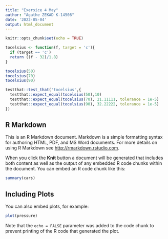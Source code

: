 ```yaml
---
title: "Exersice 4 May"
author: "Agathe ZEKAD K-14508"
date: '2022-05-04'
output: html_document
---
```


```r
knitr::opts_chunk$set(echo = TRUE)
```


```r
tocelsius <- function(f, target = 'c'){
  if (target == 'c') 
  return ((f - 32)/1.8)
}

tocelsius(50) 
tocelsius(70)
tocelsius(90)

testthat::test_that('tocelsius',{
  testthat::expect_equal(tocelsius(50),10)
  testthat::expect_equal(tocelsius(70), 21.11111, tolerance = 1e-5)
  testthat::expect_equal(tocelsius(90), 32.22222, tolerance = 1e-5)
})

```











## R Markdown

This is an R Markdown document. Markdown is a simple formatting syntax for authoring HTML, PDF, and MS Word documents. For more details on using R Markdown see <http://rmarkdown.rstudio.com>.

When you click the **Knit** button a document will be generated that includes both content as well as the output of any embedded R code chunks within the document. You can embed an R code chunk like this:

```r
summary(cars)
```

## Including Plots

You can also embed plots, for example:

```r
plot(pressure)
```

Note that the `echo = FALSE` parameter was added to the code chunk to prevent printing of the R code that generated the plot.
